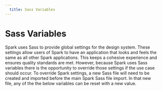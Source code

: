 ```yaml
---
  title: Sass Variables
---
```


# Sass Variables

Spark uses Sass to provide global settings for the design system.
These settings allow users of Spark to have an application
that looks and feels the same as all other Spark applications.
This keeps a cohesive experience and ensures quality standards
are met. However, because Spark uses Sass variables
there is the opportunity to override those settings
if the use case should occur. To override Spark settings,
a new Sass file will need to be created and imported before the main Spark
Sass file import. In that new file, any of the the below variables
can be reset with a new value.

<section>
  <SassVarTable />
</section>
